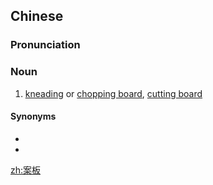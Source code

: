 ==Chinese==
{{zh-forms}}

===Pronunciation===
{{zh-pron
|m=ànbǎn
|c=on3 baan2
|cat=n
}}

===Noun===
{{zh-noun}}

# [[knead]]ing or [[chopping board]], [[cutting board]]

====Synonyms====
* {{zh-l|菜板}}
* {{zh-l|砧板}}

[[zh:案板]]